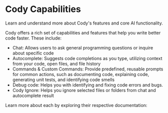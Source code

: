 # Cody Capabilities

<p className="subtitle">
  Learn and understand more about Cody's features and core AI functionality.
</p>

Cody offers a rich set of capabilities and features that help you write better code faster. These include:

- Chat: Allows users to ask general programming questions or inquire about specific code
- Autocomplete: Suggests code completions as you type, utilizing context from your code, open files, and file history
- Commands & Custom Commands: Provide predefined, reusable prompts for common actions, such as documenting code, explaining code, generating unit tests, and identifying code smells
- Debug code: Helps you with identifying and fixing code errors and bugs.
- Cody Ignore: Helps you ignore selected files or folders from chat and autocomplete result

Learn more about each by exploring their respective documentation:

<QuickLinks>

<QuickLink title="Chat" icon='lightbulb' href="/cody/capabilities/chat" description="Get contextually-aware answers to codebase-specific questions." />

<QuickLink title="Autocomplete" icon='installation' href="/cody/capabilities/autocomplete" description="Learn to get contextually-aware autocompletions as you type." />

<QuickLink title="Commands & Custom Commands" icon='theming' href="/cody/capabilities/commands" description="Commands help you kick-start with reusable prompts." />

<QuickLink title="Debug Code" icon='presets' href="/cody/capabilities/debug-code" description="Identify and fix code errors and bugs." />

<QuickLink title="Cody Ignore" icon='presets' href="/cody/capabilities/ignore-context" description="Cody can ignore selected files or folders from chat and autocomplete results." />

</QuickLinks>
